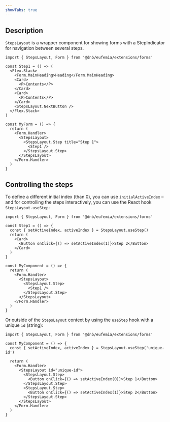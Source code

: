 ```yaml
---
showTabs: true
---
```


## Description

`StepsLayout` is a wrapper component for showing forms with a StepIndicator for navigation between several steps.

```tsx
import { StepsLayout, Form } from '@dnb/eufemia/extensions/forms'

const Step1 = () => (
  <Flex.Stack>
    <Form.MainHeading>Heading</Form.MainHeading>
    <Card>
      <P>Contents</P>
    </Card>
    <Card>
      <P>Contents</P>
    </Card>
    <StepsLayout.NextButton />
  </Flex.Stack>
)

const MyForm = () => {
  return (
    <Form.Handler>
      <StepsLayout>
        <StepsLayout.Step title="Step 1">
          <Step1 />
        </StepsLayout.Step>
      </StepsLayout>
    </Form.Handler>
  )
}
```

## Controlling the steps

To define a different initial index (than 0), you can use `initialActiveIndex` – and for controlling the steps interactively, you can use the React hook `StepsLayout.useStep`:

```tsx
import { StepsLayout, Form } from '@dnb/eufemia/extensions/forms'

const Step1 = () => {
  const { setActiveIndex, activeIndex } = StepsLayout.useStep()
  return (
    <Card>
      <Button onClick={() => setActiveIndex(1)}>Step 2</Button>
    </Card>
  )
}

const MyComponent = () => {
  return (
    <Form.Handler>
      <StepsLayout>
        <StepsLayout.Step>
          <Step1 />
        </StepsLayout.Step>
      </StepsLayout>
    </Form.Handler>
  )
}
```

Or outside of the `StepsLayout` context by using the `useStep` hook with a unique `id` (string):

```tsx
import { StepsLayout, Form } from '@dnb/eufemia/extensions/forms'

const MyComponent = () => {
  const { setActiveIndex, activeIndex } = StepsLayout.useStep('unique-id')

  return (
    <Form.Handler>
      <StepsLayout id="unique-id">
        <StepsLayout.Step>
          <Button onClick={() => setActiveIndex(0)}>Step 1</Button>
        </StepsLayout.Step>
        <StepsLayout.Step>
          <Button onClick={() => setActiveIndex(1)}>Step 2</Button>
        </StepsLayout.Step>
      </StepsLayout>
    </Form.Handler>
  )
}
```
